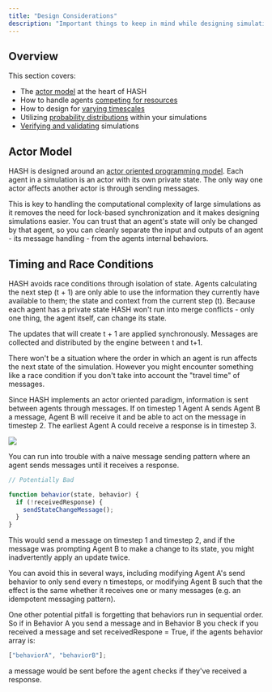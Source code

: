 ```yaml
---
title: "Design Considerations"
description: "Important things to keep in mind while designing simulations"
---
```


## Overview

This section covers:

- The [actor model](/docs/simulations/create/design-considerations/actor-model) at the heart of HASH
- How to handle agents [competing for resources](/docs/simulations/create/design-considerations/resource-access)
- How to design for [varying timescales](/docs/simulations/create/design-considerations/timescales)
- Utilizing [probability distributions](/docs/simulations/create/design-considerations/distributions) within your simulations
- [Verifying and validating](/docs/simulations/create/design-considerations/verify-validate) simulations

## Actor Model

HASH is designed around an [actor oriented programming model](https://hash.ai/glossary/actor-model#What-is-actor-based-simulation?). Each agent in a simulation is an actor with its own private state. The only way one actor affects another actor is through sending messages.

This is key to handling the computational complexity of large simulations as it removes the need for lock-based synchronization and it makes designing simulations easier. You can trust that an agent's state will only be changed by that agent, so you can cleanly separate the input and outputs of an agent - its message handling - from the agents internal behaviors.

## Timing and Race Conditions

HASH avoids race conditions through isolation of state. Agents calculating the next step \(t + 1\) are only able to use the information they currently have available to them; the state and context from the current step \(t\). Because each agent has a private state HASH won't run into merge conflicts - only one thing, the agent itself, can change its state.

The updates that will create t + 1 are applied synchronously. Messages are collected and distributed by the engine between t and t+1.

There won't be a situation where the order in which an agent is run affects the next state of the simulation. However you might encounter something like a race condition if you don't take into account the "travel time" of messages.

Since HASH implements an actor oriented paradigm, information is sent between agents through messages. If on timestep 1 Agent A sends Agent B a message, Agent B will receive it and be able to act on the message in timestep 2. The earliest Agent A could receive a response is in timestep 3.

![](https://cdn-us1.hash.ai/site/docs/image%20%2815%29.png)

You can run into trouble with a naive message sending pattern where an agent sends messages until it receives a response.

```javascript
// Potentially Bad

function behavior(state, behavior) {
  if (!receivedResponse) {
    sendStateChangeMessage();
  }
}
```

This would send a message on timestep 1 and timestep 2, and if the message was prompting Agent B to make a change to its state, you might inadvertently apply an update twice.

You can avoid this in several ways, including modifying Agent A's send behavior to only send every n timesteps, or modifying Agent B such that the effect is the same whether it receives one or many messages \(e.g. an idempotent messaging pattern\).

One other potential pitfall is forgetting that behaviors run in sequential order. So if in Behavior A you send a message and in Behavior B you check if you received a message and set receivedRespone = True, if the agents behavior array is:

```javascript
["behaviorA", "behaviorB"];
```

a message would be sent before the agent checks if they've received a response.
